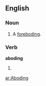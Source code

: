 ==English==

===Noun===
{{en-noun}}
# {{obsolete}} A [[foreboding]].

===Verb===
'''aboding'''
# {{present participle of|[[abode]]}}

[[ar:Aboding]]